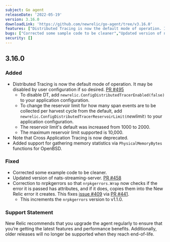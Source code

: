 ```yaml
---
subject: Go agent
releaseDate: '2022-05-19'
version: 3.16.0
downloadLink: 'https://github.com/newrelic/go-agent/tree/v3.16.0'
features: ["Distributed Tracing is now the default mode of operation. It may be disabled by user configuration","Added support for gathering memory statistics via PhysicalMemoryBytes functions for OpenBSD","Deprecated Cross Application Tracing"]
bugs: ["Corrected some sample code to be cleaner","Updated version of nats-streaming-server","Correction to nrpkgerrors so that nrpkgerrors.Wrap now checks if the error it is passed has attributes, and if it does, copies them into the New Relic error it creates"]
security: []
---
```

## 3.16.0
### Added
* Distributed Tracing is now the default mode of operation. It may be disabled by user configuration if so desired. [PR #495](https://github.com/newrelic/go-agent/pull/495)
   * To disable DT, add `newrelic.ConfigDistributedTracerEnabled(false)` to your application configuration.
   * To change the reservoir limit for how many span events are to be collected per harvest cycle from the default, add `newrelic.ConfigDistributedTracerReservoirLimit(`*newlimit*`)` to your application configuration.
   * The reservoir limit's default was increased from 1000 to 2000.
   * The maximum reservoir limit supported is 10,000.
* Note that Cross Application Tracing is now deprecated.
* Added support for gathering memory statistics via `PhysicalMemoryBytes` functions for OpenBSD.

### Fixed
* Corrected some example code to be cleaner.
* Updated version of nats-streaming-server. [PR #458](https://github.com/newrelic/go-agent/pull/458)
* Correction to nrpkgerrors so that `nrpkgerrors.Wrap`  now checks if the error it is passed has attributes, and if it does, copies them into the New Relic error it creates.
This fixes [issue #409](https://github.com/newrelic/go-agent/issues/409) via [PR #441](https://github.com/newrelic/go-agent/pull/441).
   * This increments the `nrpkgerrors` version to v1.1.0.

### Support Statement
New Relic recommends that you upgrade the agent regularly to ensure that you’re getting the latest features and performance benefits. Additionally, older releases will no longer be supported when they reach end-of-life.


